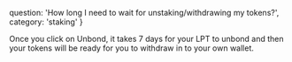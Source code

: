   question: 'How long I need to wait for unstaking/withdrawing my tokens?',
  category: 'staking'
}

Once you click on Unbond, it takes 7 days for your LPT to unbond and then your tokens will be ready for you to withdraw in to your own wallet.